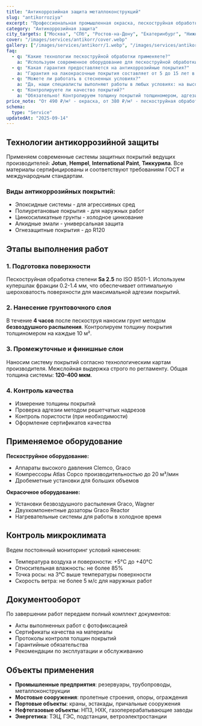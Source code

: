 ```yaml
---
title: "Антикоррозийная защита металлоконструкций"
slug: "antikorroziya"
excerpt: "Профессиональная промышленная окраска, пескоструйная обработка, огнезащита и антикоррозийная защита металлоконструкций. Гарантия до 15 лет."
category: "Антикоррозийная защита"
city_targets: ["Москва", "СПб", "Ростов-на-Дону", "Екатеринбург", "Нижний Новгород"]
cover: "/images/services/antikorr/cover.webp"
gallery: ["/images/services/antikorr/1.webp", "/images/services/antikorr/2.webp", "/images/services/antikorr/3.webp"]
faq:
  - q: "Какие технологии пескоструйной обработки применяете?"
    a: "Используем современное оборудование для пескоструйной обработки степени Sa 2.5 по ISO 8501-1. Применяем купершлак, корунд и другие абразивы в зависимости от типа поверхности."
  - q: "Какая гарантия предоставляется на антикоррозийные покрытия?"
    a: "Гарантия на лакокрасочные покрытия составляет от 5 до 15 лет в зависимости от системы покрытия и условий эксплуатации. На цинковые покрытия - до 25 лет."
  - q: "Можете ли работать в стесненных условиях?"
    a: "Да, наши специалисты выполняют работы в любых условиях: на высоте, в замкнутых пространствах, на действующих предприятиях без остановки производства."
  - q: "Контролируете ли качество покрытий?"
    a: "Обязательно! Контролируем толщину покрытий толщиномером, адгезию методом решетчатых надрезов, ведем полную исполнительную документацию."
price_note: "От 490 ₽/м² - окраска, от 380 ₽/м² - пескоструйная обработка. Точная стоимость после осмотра объекта."
schema:
  type: "Service"
updatedAt: "2025-09-14"
---
```


## Технологии антикоррозийной защиты

Применяем современные системы защитных покрытий ведущих производителей: **Jotun**, **Hempel**, **International Paint**, **Тиккурила**. Все материалы сертифицированы и соответствуют требованиям ГОСТ и международным стандартам.

### Виды антикоррозийных покрытий:
- Эпоксидные системы - для агрессивных сред
- Полиуретановые покрытия - для наружных работ
- Цинкосиликатные грунты - холодное цинкование
- Алкидные эмали - универсальная защита
- Огнезащитные покрытия - до R120

## Этапы выполнения работ

### 1. Подготовка поверхности
Пескоструйная обработка степени **Sa 2.5** по ISO 8501-1. Используем купершлак фракции 0.2-1.4 мм, что обеспечивает оптимальную шероховатость поверхности для максимальной адгезии покрытий.

### 2. Нанесение грунтовочного слоя
В течение **4 часов** после пескоструя наносим грунт методом **безвоздушного распыления**. Контролируем толщину покрытия толщиномером на каждые 10 м².

### 3. Промежуточные и финишные слои
Наносим систему покрытий согласно технологическим картам производителя. Межслойная выдержка строго по регламенту. Общая толщина системы: **120-400 мкм**.

### 4. Контроль качества
- Измерение толщины покрытий
- Проверка адгезии методом решетчатых надрезов
- Контроль пористости (при необходимости)
- Оформление сертификатов качества

## Применяемое оборудование

**Пескоструйное оборудование:**
- Аппараты высокого давления Clemco, Graco
- Компрессоры Atlas Copco производительностью до 20 м³/мин
- Дробеметные установки для больших объемов

**Окрасочное оборудование:**
- Установки безвоздушного распыления Graco, Wagner
- Двухкомпонентные дозаторы Graco Reactor
- Нагревательные системы для работы в холодное время

## Контроль микроклимата

Ведем постоянный мониторинг условий нанесения:
- Температура воздуха и поверхности: +5°C до +40°C  
- Относительная влажность: не более 85%
- Точка росы: на 3°C выше температуры поверхности
- Скорость ветра: не более 5 м/с для наружных работ

## Документооборот

По завершении работ передаем полный комплект документов:
- Акты выполненных работ с фотофиксацией
- Сертификаты качества на материалы
- Протоколы контроля толщин покрытий  
- Гарантийные обязательства
- Рекомендации по эксплуатации и обслуживанию

## Объекты применения

- **Промышленные предприятия**: резервуары, трубопроводы, металлоконструкции
- **Мостовые сооружения**: пролетные строения, опоры, ограждения
- **Портовые объекты**: краны, эстакады, причальные сооружения
- **Нефтегазовые объекты**: НПЗ, НХК, газоперерабатывающие заводы
- **Энергетика**: ТЭЦ, ГЭС, подстанции, ветроэлектростанции